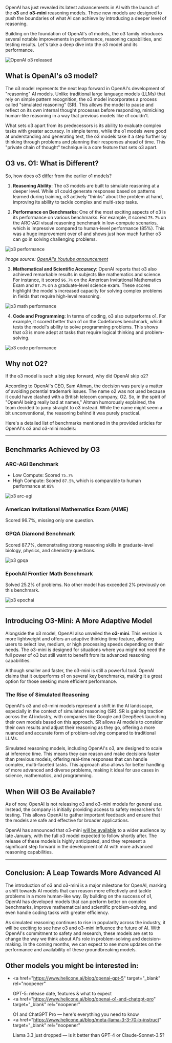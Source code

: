 OpenAI has just revealed its latest advancements in AI with the launch of the **o3** and **o3-mini** reasoning models. These new models are designed to push the boundaries of what AI can achieve by introducing a deeper level of reasoning.

Building on the foundation of OpenAI's o1 models, the o3 family introduces several notable improvements in performance, reasoning capabilities, and testing results. Let's take a deep dive into the o3 model and its performance.

![OpenAI o3 released](/static/blog/openai-o3/o3-cover.webp)

## What is OpenAI's o3 model?

The o3 model represents the next leap forward in OpenAI's development of "reasoning" AI models. Unlike traditional large language models (LLMs) that rely on simple pattern recognition, the o3 model incorporates a process called "simulated reasoning" (SR). This allows the model to pause and reflect on its own internal thought processes before responding, mimicking human-like reasoning in a way that previous models like o1 couldn't.

What sets o3 apart from its predecessors is its ability to evaluate complex tasks with greater accuracy. In simple terms, while the o1 models were good at understanding and generating text, the o3 models take it a step further by thinking through problems and planning their responses ahead of time. This "private chain of thought" technique is a core feature that sets o3 apart.

## O3 vs. O1: What is Different?

So, how does o3 <a href="https://www.datacamp.com/blog/o3-openai" target="_blank" rel="noopener noreferrer">differ</a> from the earlier o1 models?

1. **Reasoning Ability**: The o3 models are built to simulate reasoning at a deeper level. While o1 could generate responses based on patterns learned during training, o3 actively "thinks" about the problem at hand, improving its ability to tackle complex and multi-step tasks.

2. **Performance on Benchmarks**: One of the most exciting aspects of o3 is its performance on various benchmarks. For example, it scored `75.7%` on the ARC-AGI visual reasoning benchmark in low-compute scenarios, which is impressive compared to human-level performance (85%). This was a huge improvement over o1 and shows just how much further o3 can go in solving challenging problems.

![o3 performance](/static/blog/openai-o3/o3-performance.webp)

_Image source: <a href="https://www.youtube.com/live/SKBG1sqdyIU?si=lWccKHt8bnttuYta" target="_blank" rel="noopener noreferrer">OpenAI's Youtube announcement</a>_

3. **Mathematical and Scientific Accuracy**: OpenAI reports that o3 also achieved remarkable results in subjects like mathematics and science. For instance, it scored `96.7%` on the American Invitational Mathematics Exam and `87.7%` on a graduate-level science exam. These scores highlight the model's increased capacity for solving complex problems in fields that require high-level reasoning.

![o3 math performance](/static/blog/openai-o3/math-and-science.webp)

4. **Code and Programming**: In terms of coding, o3 also outperforms o1. For example, it scored better than o1 on the Codeforces benchmark, which tests the model's ability to solve programming problems. This shows that o3 is more adept at tasks that require logical thinking and problem-solving.

![o3 code performance](/static/blog/openai-o3/o3-code.webp)

## Why not O2?

If the o3 model is such a big step forward, why did OpenAI skip o2?

According to OpenAI's CEO, Sam Altman, the decision was purely a matter of avoiding potential trademark issues. The name o2 was not used because it could have clashed with a British telecom company, O2. So, in the spirit of "OpenAI being really bad at names," Altman humorously explained, the team decided to jump straight to o3 instead. While the name might seem a bit unconventional, the reasoning behind it was purely practical.

Here's a detailed list of benchmarks mentioned in the provided articles for OpenAI's o3 and o3-mini models:

---

## Benchmarks Achieved by O3

### ARC-AGI Benchmark

- Low Compute: Scored `75.7%`
- High Compute: Scored `87.5%`, which is comparable to human performance at `85%`

![o3 arc-agi](/static/blog/openai-o3/arc-agi.webp)

### American Invitational Mathematics Exam (AIME)

Scored 96.7%, missing only one question.

### GPQA Diamond Benchmark

Scored 87.7%, demonstrating strong reasoning skills in graduate-level biology, physics, and chemistry questions.

![o3 gpqa](/static/blog/openai-o3/gpqa-diamond.webp)

### EpochAI Frontier Math Benchmark

Solved 25.2% of problems.
No other model has exceeded 2% previously on this benchmark.

![o3 epochai](/static/blog/openai-o3/epochai.webp)

---

## Introducing O3-Mini: A More Adaptive Model

Alongside the o3 model, OpenAI also unveiled the **o3-mini**. This version is more lightweight and offers an adaptive thinking time feature, allowing users to select low, medium, or high processing speeds depending on their needs. The o3-mini is designed for situations where you might not need the full power of o3 but still want to benefit from its advanced reasoning capabilities.

Although smaller and faster, the o3-mini is still a powerful tool. OpenAI claims that it outperforms o1 on several key benchmarks, making it a great option for those seeking more efficient performance.

### The Rise of Simulated Reasoning

OpenAI's o3 and o3-mini models represent a shift in the AI landscape, especially in the context of simulated reasoning (SR). SR is gaining traction across the AI industry, with companies like Google and DeepSeek launching their own models based on this approach. SR allows AI models to consider their own results and adjust their reasoning as they go, offering a more nuanced and accurate form of problem-solving compared to traditional LLMs.

Simulated reasoning models, including OpenAI's o3, are designed to scale at inference time. This means they can reason and make decisions faster than previous models, offering real-time responses that can handle complex, multi-faceted tasks. This approach also allows for better handling of more advanced and diverse problems, making it ideal for use cases in science, mathematics, and programming.

## When Will O3 Be Available?

As of now, OpenAI is not releasing o3 and o3-mini models for general use. Instead, the company is initially providing access to safety researchers for testing. This allows OpenAI to gather important feedback and ensure that the models are safe and effective for broader applications.

OpenAI has announced that o3-mini <a href="https://openai.com/index/early-access-for-safety-testing/#how-to-apply" target="_blank" rel="noopener noreferrer">will be available</a> to a wider audience by late January, with the full o3 model expected to follow shortly after. The release of these models is highly anticipated, and they represent a significant step forward in the development of AI with more advanced reasoning capabilities.

---

## Conclusion: A Leap Towards More Advanced AI

The introduction of o3 and o3-mini is a major milestone for OpenAI, marking a shift towards AI models that can reason more effectively and tackle problems in a more human-like way. By building on the success of o1, OpenAI has developed models that can perform better on complex benchmarks, improve mathematical and scientific problem-solving, and even handle coding tasks with greater efficiency.

As simulated reasoning continues to rise in popularity across the industry, it will be exciting to see how o3 and o3-mini influence the future of AI. With OpenAI's commitment to safety and research, these models are set to change the way we think about AI's role in problem-solving and decision-making.
In the coming months, we can expect to see more updates on the performance and availability of these groundbreaking models.

## Other models you might be interested in:

- <a
    href="https://www.helicone.ai/blog/openai-gpt-5"
    target="_blank"
    rel="noopener"
  >
    GPT-5: release date, features & what to expect
  </a>
- <a
    href="https://www.helicone.ai/blog/openai-o1-and-chatgpt-pro"
    target="_blank"
    rel="noopener"
  >
    O1 and ChatGPT Pro — here's everything you need to know
  </a>
- <a
    href="https://www.helicone.ai/blog/meta-llama-3-3-70-b-instruct"
    target="_blank"
    rel="noopener"
  >
    Llama 3.3 just dropped — is it better than GPT-4 or Claude-Sonnet-3.5?
  </a>

<Questions />
